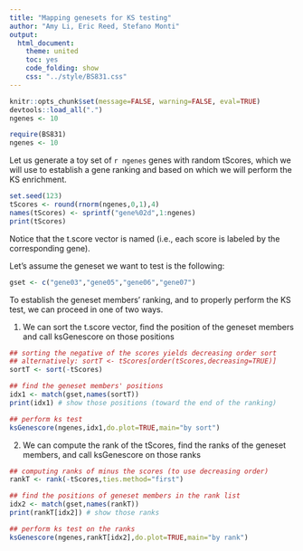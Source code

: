 ```yaml
---
title: "Mapping genesets for KS testing"
author: "Amy Li, Eric Reed, Stefano Monti"
output:
  html_document:
    theme: united
    toc: yes
    code_folding: show
    css: "../style/BS831.css" 
---
```


```r
knitr::opts_chunk$set(message=FALSE, warning=FALSE, eval=TRUE)
devtools::load_all(".")
ngenes <- 10
```

```r
require(BS831)
ngenes <- 10
```

Let us generate a toy set of `r ngenes` genes with random tScores,
which we will use to establish a gene ranking and based on
which we will perform the KS enrichment.

```r
set.seed(123)
tScores <- round(rnorm(ngenes,0,1),4)
names(tScores) <- sprintf("gene%02d",1:ngenes)
print(tScores)
```

Notice that the t.score vector is named (i.e., each score is
labeled by the corresponding gene).

Let's assume the geneset we want to test is the following:

```r
gset <- c("gene03","gene05","gene06","gene07")
```

To establish the geneset members' ranking, and to properly perform the
KS test, we can proceed in one of two ways.

1. We can sort the t.score vector, find the position of the geneset
members and call ksGenescore on those positions

```r
## sorting the negative of the scores yields decreasing order sort
## alternatively: sortT <- tScores[order(tScores,decreasing=TRUE)]
sortT <- sort(-tScores)

## find the geneset members' positions
idx1 <- match(gset,names(sortT))
print(idx1) # show those positions (toward the end of the ranking)

## perform ks test
ksGenescore(ngenes,idx1,do.plot=TRUE,main="by sort")
```

2. We can compute the rank of the tScores, find the ranks of the
geneset members, and call ksGenescore on those ranks

```r
## computing ranks of minus the scores (to use decreasing order)
rankT <- rank(-tScores,ties.method="first")

## find the positions of geneset members in the rank list
idx2 <- match(gset,names(rankT))
print(rankT[idx2]) # show those ranks

## perform ks test on the ranks
ksGenescore(ngenes,rankT[idx2],do.plot=TRUE,main="by rank")
```



